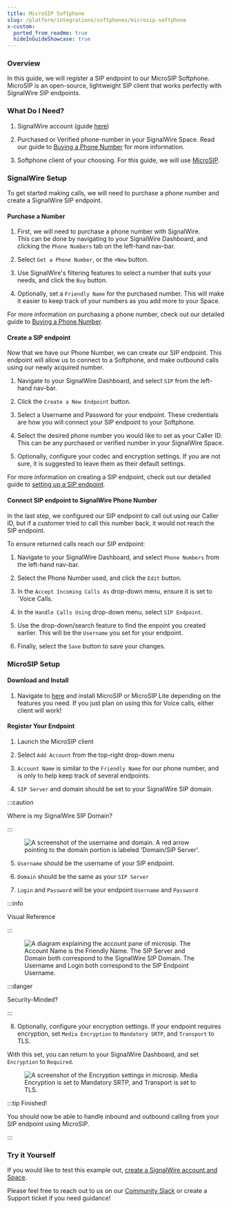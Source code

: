 ```yaml
---
title: MicroSIP Softphone
slug: /platform/integrations/softphones/microsip-softphone
x-custom:
  ported_from_readme: true
  hideInGuideShowcase: true
---
```



### Overview

In this guide, we will register a SIP endpoint to our MicroSIP Softphone. 
MicroSIP is an open-source, lightweight SIP client that works perfectly with SignalWire SIP endpoints.

### What Do I Need?

1. SignalWire account (guide [here](/platform/dashboard/getting-started/signing-up-for-a-space))

2. Purchased or Verified phone-number in your SignalWire Space.
Read our guide to [Buying a Phone Number](/platform/phone-numbers/getting-started/buying-a-phone-number)
for more information.

3. Softphone client of your choosing. For this guide, we will use [MicroSIP](https://www.microsip.org/).

### SignalWire Setup

To get started making calls, we will need to purchase a phone number and create a SignalWire SIP endpoint.

#### Purchase a Number

1. First, we will need to purchase a phone number with SignalWire.  
   This can be done by navigating to your SignalWire Dashboard, and clicking the `Phone Numbers` tab on the left-hand nav-bar.

2. Select `Get a Phone Number`, or the `+New` button.

3. Use SignalWire's filtering features to select a number that suits your needs, and click the `Buy` button.

4. Optionally, set a `Friendly Name` for the purchased number. This will make it easier to keep track of your numbers as you add more to your Space.

For more information on purchasing a phone number, check out our detailed guide to [Buying a Phone Number](/platform/phone-numbers/getting-started/buying-a-phone-number).

#### Create a SIP endpoint

Now that we have our Phone Number, we can create our SIP endpoint. 
This endpoint will allow us to connect to a Softphone, and make outbound calls using our newly acquired number.

1. Navigate to your SignalWire Dashboard, and select `SIP` from the left-hand nav-bar.

2. Click the `Create a New Endpoint` button.

3. Select a Username and Password for your endpoint. 
These credentials are how you will connect your SIP endpoint to your Softphone.

4. Select the desired phone number you would like to set as your Caller ID. 
This can be any purchased or verified number in your SignalWire Space.

5. Optionally, configure your codec and encryption settings. 
If you are not sure, it is suggested to leave them as their default settings.

For more information on creating a SIP endpoint, check out our detailed guide to 
[setting up a SIP endpoint](/voice/getting-started/sip/set-up-a-signalwire-phone-number-with-a-sip-endpoint).

#### Connect SIP endpoint to SignalWire Phone Number

In the last step, we configured our SIP endpoint to call out using our Caller ID, but if a customer tried to call this number back, it would not reach the SIP endpoint. 

To ensure returned calls reach our SIP endpoint:

1. Navigate to your SignalWire Dashboard, and select `Phone Numbers` from the left-hand nav-bar.

2. Select the Phone Number used, and click the `Edit` button.

3. In the `Accept Incoming Calls As` drop-down menu, ensure it is set to \`Voice Calls.

4. In the `Handle Calls Using` drop-down menu, select `SIP Endpoint`.

5. Use the drop-down/search feature to find the enpoint you created earlier. 
   This will be the `Username` you set for your endpoint.

6. Finally, select the `Save` button to save your changes.

### MicroSIP Setup

#### Download and Install

1. Navigate to [here](https://www.microsip.org/downloads) and install MicroSIP or MicroSIP Lite depending on the features you need. 
If you just plan on using this for Voice calls, either client will work!

#### Register Your Endpoint

1. Launch the MicroSIP client

2. Select `Add Account` from the top-right drop-down menu

3. `Account Name` is similar to the `Friendly Name` for our phone number, and is only to help keep track of several endpoints.

4. `SIP Server` and domain should be set to your SignalWire SIP domain.


:::caution

Where is my SignalWire SIP Domain?

:::

<figure>
  <img className="img-800" src={require("./ac12798-SIPUserDomain.webP").default} alt="A screenshot of the username and domain. A red arrow pointing to the domain portion is labeled 'Domain/SIP Server'." />
</figure>

5. `Username` should be the username of your SIP endpoint.

6. `Domain` should be the same as your `SIP Server`

7. `Login` and `Password` will be your endpoint `Username` and `Password`


:::info

Visual Reference

:::

<figure>
  <img className="img-800" src={require("./a16b041-MicroSIP_Account_Details.webP").default} alt="A diagram explaining the account pane of microsip. The Account Name is the Friendly Name. The SIP Server and Domain both correspond to the SignalWire SIP Domain. The Username and Login both correspond to the SIP Endpoint Username." />
</figure>


:::danger

 Security-Minded?

:::

8. Optionally, configure your encryption settings. If your endpoint requires encryption, set `Media Encryption` to `Mandatory SRTP`, and `Transport` to TLS.

With this set, you can return to your SignalWire Dashboard, and set `Encryption` to `Required`.

<figure>
  <img className="img-800" src={require("./5ffba6e-Encryption_Settings.webP").default} alt="A screenshot of the Encryption settings in microsip. Media Encryption is set to Mandatory SRTP, and Transport is set to TLS." />
</figure>


:::tip Finished!

You should now be able to handle inbound and outbound calling from your SIP endpoint using MicroSIP.

:::

### Try it Yourself

If you would like to test this example out, [create a SignalWire account and Space](https://signalwire.com/signup).

Please feel free to reach out to us on our [Community Slack](https://signalwire.community/) or create a Support ticket if you need guidance!
